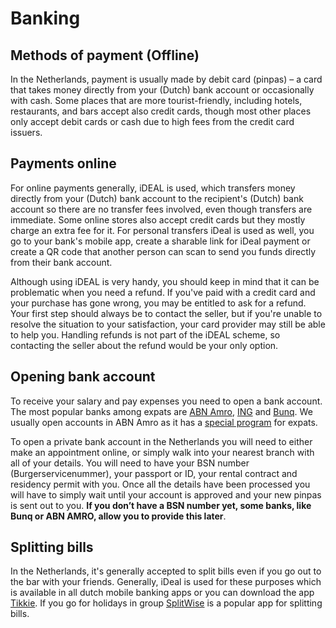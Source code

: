 
# Banking
## Methods of payment (Offline)
In the Netherlands, payment is usually made by debit card (pinpas) – a card that takes money directly from your (Dutch) bank account or occasionally with cash. Some places that are more tourist-friendly, including hotels, restaurants, and bars accept also credit cards, though most other places only accept debit cards or cash due to high fees from the credit card issuers.

## Payments online
For online payments generally, iDEAL is used, which transfers money directly from your (Dutch) bank account to the recipient's (Dutch) bank account so there are no transfer fees involved, even though transfers are immediate. Some online stores also accept credit cards but they mostly charge an extra fee for it. For personal transfers iDeal is used as well, you go to your bank's mobile app, create a sharable link for iDeal payment or create a QR code that another person can scan to send you funds directly from their bank account. 

<Callout>
    Although using iDEAL is very handy, you should keep in mind that it can be problematic when you need a refund. If you've paid with a credit card and your purchase has gone wrong, you may be entitled to ask for a refund. Your first step should always be to contact the seller, but if you're unable to resolve the situation to your satisfaction, your card provider may still be able to help you. Handling refunds is not part of the iDEAL scheme, so contacting the seller about the refund would be your only option.
</Callout>

## Opening bank account
To receive your salary and pay expenses you need to open a bank account. The most popular banks among expats are [ABN Amro](https://www.abnamro.nl/en/personal/index.html), [ING](https://www.ing.nl/particulier/index.html) and [Bunq](https://www.bunq.com/). We usually open accounts in ABN Amro as it has a [special program](https://www.abnamro.nl/en/personal/payments/open-an-account/make-appointment.html) for expats.

To open a private bank account in the Netherlands you will need to either make an appointment online, or simply walk into your nearest branch with all of your details. You will need to have your BSN number (Burgerservicenummer),  your passport or ID, your rental contract and residency permit with you. Once all the details have been processed you will have to simply wait until your account is approved and your new pinpas is sent out to you. **If you don’t have a BSN number yet, some banks, like Bunq or ABN AMRO, allow you to provide this later**.


## Splitting bills
In the Netherlands, it's generally accepted to split bills even if you go out to the bar with your friends. Generally, iDeal is used for these purposes which is available in all dutch mobile banking apps or you can download the app [Tikkie](https://www.tikkie.me/). If you go for holidays in group [SplitWise](https://www.splitwise.com/) is a popular app for splitting bills.

<Youtube id="ghosTeOGYQI" />
